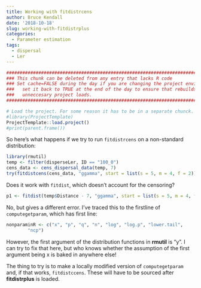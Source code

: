 ```yaml
---
title: Working with fitdistrcens
author: Bruce Kendall
date: '2018-10-18'
slug: working-with-fitdistrplus
categories:
  - Parameter estimation
tags:
  - dispersal
  - Ler
---
```

```r
#######################################################################################
### This chunk can be deleted from any entry that lacks R code                      ###
### Set cache=FALSE during the day if you are changing the project environment;     ###
###   set it back to TRUE at the end of the day to ensure that rebuilds don't do    ###
###   unneccesary project loads.                                                    ###
#######################################################################################

# Load the project. For some reason it has to be in a separate chunck.
#library(ProjectTemplate)
ProjectTemplate::load.project()
#print(parent.frame())
```
So here's what happens if we try to run `fitdistrcens` on a non-standard distribution:
```r
library(rmutil)
temp <- filter(disperseLer, ID == "100_0")
cens_data <- cens_dispersal_data(temp, 7)
try(fitdistcens(cens_data, "ggamma", start = list(s = 5, m = 4, f = 2)), outFile = stdout())
```

Does it work with `fitdist`, which doesn't account for the censoring?
```r
p1 <- fitdist(temp$Distance - 7, "ggamma", start = list(s = 5, m = 4, f = 2))
```
No, but gives a different error. I've traced this to the firstline of `computegetparam`, which has first line:
```r
nonparaminR <- c("x", "p", "q", "n", "log", "log.p", "lower.tail", 
        "ncp")
```
However, the first argument of the distribution functions in **rmutil** is "y". I can try to fix that here, but who knows whether the assumption of the first argument being x is baked in anywhere else!

The thing to try is to make a locally modified version of `computegetparam` and, if that works, `fitdistccens`. These will have to be sourced after **fitdistrplus** is loaded.
